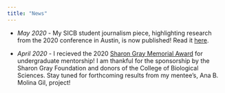 ```yaml
---
title: "News"
---
```

* *May 2020* - My SICB student journalism piece, highlighting research from the 2020 conference in Austin, is now published! Read it [here](http://www.sicb.org/students/2020/farrar.php).  

*  *April 2020* - I recieved the 2020 [Sharon Gray Memorial Award](https://www.ucdavis.edu/news/sharon-gray-memorial-award-established/) for undergraduate mentorship! I am thankful for the sponsorship by the Sharon Gray Foundation and donors of the College of Biological Sciences. Stay tuned for forthcoming results from my mentee's, Ana B. Molina Gil, project!